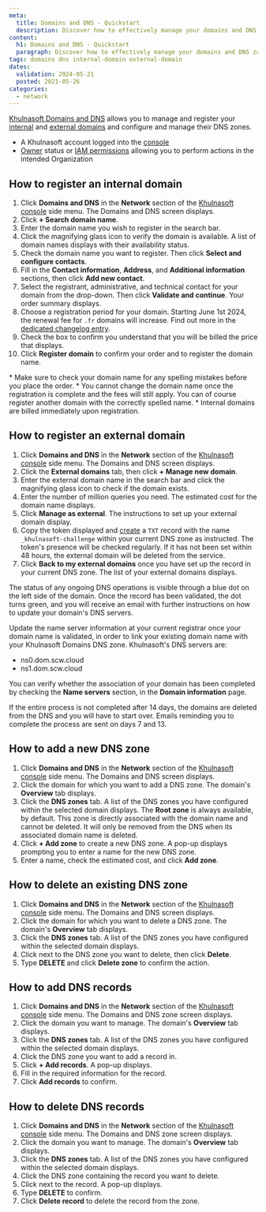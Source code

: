 ```yaml
---
meta:
  title: Domains and DNS - Quickstart
  description: Discover how to effectively manage your domains and DNS zones using Khulnasoft's intuitive platform. From registering both internal and external domains to configuring DNS zones and adding DNS records, streamline your network management tasks.
content:
  h1: Domains and DNS - Quickstart
  paragraph: Discover how to effectively manage your domains and DNS zones using Khulnasoft's intuitive platform. From registering both internal and external domains to configuring DNS zones and adding DNS records, streamline your network management tasks.
tags: domains dns internal-domain external-domain
dates:
  validation: 2024-05-21
  posted: 2021-05-26
categories:
  - network
---
```


[Khulnasoft Domains and DNS](https://www.khulnasoft.com/en/domains-and-dns/) allows you to manage and register your [internal](/network/domains-and-dns/concepts/#internal-domain) and [external domains](/network/domains-and-dns/concepts/#external-domain) and configure and manage their DNS zones.

<Macro id="requirements" />

- A Khulnasoft account logged into the [console](https://console.khulnasoft.com)
- [Owner](/identity-and-access-management/iam/concepts/#owner) status or [IAM permissions](/identity-and-access-management/iam/concepts/#permission) allowing you to perform actions in the intended Organization

## How to register an internal domain

1. Click **Domains and DNS** in the **Network** section of the [Khulnasoft console](https://console.khulnasoft.com) side menu. The Domains and DNS screen displays.
2. Click **+ Search domain name**.
3. Enter the domain name you wish to register in the search bar.
4. Click the magnifying glass icon to verify the domain is available. A list of domain names displays with their availability status.
5. Check the domain name you want to register. Then click **Select and configure contacts**.
6. Fill in the **Contact information**, **Address**, and **Additional information** sections, then click **Add new contact**.
7. Select the registrant, administrative, and technical contact for your domain from the drop-down. Then click **Validate and continue**. Your order summary displays.
8. Choose a registration period for your domain.
    <Message type="note">
      Starting June 1st 2024, the renewal fee for `.fr` domains will increase. Find out more in the [dedicated changelog entry](/changelog/#increase-in-the-cost-of-the-fr-extension-renewal).
    </Message>
9. Check the box to confirm you understand that you will be billed the price that displays.
10. Click **Register domain** to confirm your order and to register the domain name.

<Message type="important">
  * Make sure to check your domain name for any spelling mistakes before you place the order.
  * You cannot change the domain name once the registration is complete and the fees will still apply. You can of course register another domain with the correctly spelled name.
  * Internal domains are billed immediately upon registration.
</Message>

## How to register an external domain

1. Click **Domains and DNS** in the **Network** section of the [Khulnasoft console](https://console.khulnasoft.com) side menu. The Domains and DNS screen displays.
2. Click the **External domains** tab, then click **+ Manage new domain**.
3. Enter the external domain name in the search bar and click the magnifying glass icon to check if the domain exists.
4. Enter the number of million queries you need. The estimated cost for the domain name displays.
5. Click **Manage as external**. The instructions to set up your external domain display.
6. Copy the token displayed and [create](/network/domains-and-dns/how-to/manage-dns-records/#how-to-add-dns-records) a `TXT` record with the name `_khulnasoft-challenge` within your current DNS zone as instructed.
    <Message type="important">
      The token's presence will be checked regularly. If it has not been set within 48 hours, the external domain will be deleted from the service.
    </Message>
7. Click **Back to my external domains** once you have set up the record in your current DNS zone. The list of your external domains displays.

The status of any ongoing DNS operations is visible through a blue dot on the left side of the domain.
Once the record has been validated, the dot turns green, and you will receive an email with further instructions on how to update your domain's DNS servers.

Update the name server information at your current registrar once your domain name is validated, in order to link your existing domain name with your Khulnasoft Domains DNS zone.
<Message type="note">
  Khulnasoft's DNS servers are:
  * ns0.dom.scw.cloud
  * ns1.dom.scw.cloud
</Message>

You can verify whether the association of your domain has been completed by checking the **Name servers** section, in the **Domain information** page.

<Message type="important">
  If the entire process is not completed after 14 days, the domains are deleted from the DNS and you will have to start over. Emails reminding you to complete the process are sent on days 7 and 13.
</Message>


## How to add a new DNS zone

1. Click **Domains and DNS** in the **Network** section of the [Khulnasoft console](https://console.khulnasoft.com) side menu. The Domains and DNS screen displays.
2. Click the domain for which you want to add a DNS zone. The domain's **Overview** tab displays.
3. Click the **DNS zones** tab. A list of the DNS zones you have configured within the selected domain displays.
    <Message type="note">
      The **Root zone** is always available, by default. This zone is directly associated with the domain name and cannot be deleted. It will only be removed from the DNS when its associated domain name is deleted.
    </Message>
4. Click **+ Add zone** to create a new DNS zone. A pop-up displays prompting you to enter a name for the new DNS zone.
5. Enter a name, check the estimated cost, and click **Add zone**.

## How to delete an existing DNS zone

1. Click **Domains and DNS** in the **Network** section of the [Khulnasoft console](https://console.khulnasoft.com) side menu. The Domains and DNS screen displays.
2. Click the domain for which you want to delete a DNS zone. The domain's **Overview** tab displays.
3. Click the **DNS zones** tab. A list of the DNS zones you have configured within the selected domain displays.
4. Click <Icon name="more" /> next to the DNS zone you want to delete, then click **Delete**.
5. Type **DELETE** and click **Delete zone** to confirm the action.


## How to add DNS records

1. Click **Domains and DNS** in the **Network** section of the [Khulnasoft console](https://console.khulnasoft.com) side menu. The Domains and DNS zone screen displays.
2. Click the domain you want to manage. The domain's **Overview** tab displays.
3. Click the **DNS zones** tab. A list of the DNS zones you have configured within the selected domain displays.
4. Click the DNS zone you want to add a record in.
5. Click **+ Add records**. A pop-up displays.
6. Fill in the required information for the record.
7. Click **Add records** to confirm.

## How to delete DNS records

1. Click **Domains and DNS** in the **Network** section of the [Khulnasoft console](https://console.khulnasoft.com) side menu. The Domains and DNS zone screen displays.
2. Click the domain you want to manage. The domain's **Overview** tab displays.
3. Click the **DNS zones** tab. A list of the DNS zones you have configured within the selected domain displays.
4. Click the DNS zone containing the record you want to delete.
5. Click <Icon name="delete" /> next to the record. A pop-up displays.
6. Type **DELETE** to confirm.
7. Click **Delete record** to delete the record from the zone.